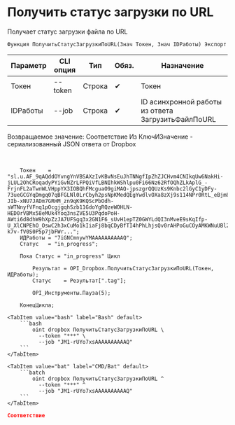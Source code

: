 ﻿---
sidebar_position: 6
description: Получить статус загрузки по URL и другие функции для работы с Dropbox в Открытом пакете интеграций - бесплатной open-source библиотеке интеграций для 1С:Предприятие 8, OneScript и CLI
keywords: [1C, 1С, 1С:Предприятие, 1С:Предприятие 8.3, API, Интеграция, Сервисы, Обмен, OneScript, CLI, Dropbox]
---


# Получить статус загрузки по URL
 Получает статус загрузки файла по URL



`Функция ПолучитьСтатусЗагрузкиПоURL(Знач Токен, Знач IDРаботы) Экспорт`

  | Параметр | CLI опция | Тип | Обяз. | Назначение |
  |-|-|-|-|-|
  | Токен | --token | Строка | &#x2714; | Токен |
  | IDРаботы | --job | Строка | &#x2714; | ID асинхронной работы из ответа ЗагрузитьФайлПоURL |

  
  Возвращаемое значение:   Соответствие Из КлючИЗначение - сериализованный JSON ответа от Dropbox

<br/>




```bsl title="Пример использования для 1С:Предприятие/OneScript"
    Токен    = "sl.u.AF_9qAQddOYvngYnVBSAXzIvKBvNsEuJhTNNgfIpZhZJCHvm4CNIkqUw6NakHi-jLUL2OhCRoqadyPYiGvNZrLFPQiVfLBNIhkWShlpu0Fi66Nz62RfOQhZLkAplG_-FrjnFL2aTwnWLVHppYX3IOBQhFMcguaO9giMAQ-jpszgrQQUzKs9Knbc2lGyC1yDFy-73ueGCGYqDmgq07qBFGLNl0LrCbyh2psNpKMedQEgYwdlvOXa8zXj9s114NPr0RtL_eBjm8Xn3Lv8kj9uRoPqxJg387BrEi3feoBt-JIb-xNU7JADm7GRHM_zn9qK9KQScPbOdh-sWTNnyfVFnq1pOcgjgqhSzb11GdoYgRQzeWOHLN-HED0rVBMx58eMUk4Yoq3nsZVE5U3PqdoPoH-AWti6d8dhW9hXpZzJA7UFSgq3x2GN1F6_sUvH1epTZ0GWYLdQI3nMveE9sKqIfp-U_XlCNPEhO_OswC2h3xCuMo1kIiaFj8bqCDyBfTI4hPhLhjsQv0rAHPoGuCOyAMKWNuUBl2HTUfXd7SE0u_LoY8YdarGacEjgahRdamWmFxK9SJd2vQQFVyB12TdLuqIv4TPyUPS9GccqnYGDNuTLh7ShI8t954ZC8FG6dVC4r2q0fwx7tqZVBWY4ttOn4sVD9dKAmqVOgJASMFE6FtSTz74OXgPIpd5jlHr1sg0z7Pkbf2qOdvSj1-k7v-fV0S0P5p7jbFWr...";
    ИДРаботы = "7iGNCmnywYMAAAAAAAAAAQ";
    Статус   = "in_progress";

    Пока Статус = "in_progress" Цикл

        Результат = OPI_Dropbox.ПолучитьСтатусЗагрузкиПоURL(Токен, ИДРаботы);
        Статус    = Результат[".tag"];

        OPI_Инструменты.Пауза(5);

    КонецЦикла;
```
    

 <Tabs>
  
    <TabItem value="bash" label="Bash" default>
        ```bash
            oint dropbox ПолучитьСтатусЗагрузкиПоURL \
              --token "***" \
              --job "JM1-rUYo7xsAAAAAAAAAAQ"
        ```
    </TabItem>
  
    <TabItem value="bat" label="CMD/Bat" default>
        ```batch
            oint dropbox ПолучитьСтатусЗагрузкиПоURL ^
              --token "***" ^
              --job "JM1-rUYo7xsAAAAAAAAAAQ"
        ```
    </TabItem>
</Tabs>


```json title="Результат"
Соответствие
```
